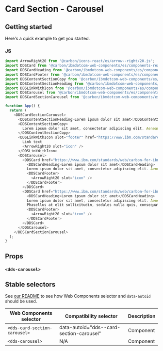 



# Card Section - Carousel

## Getting started

Here's a quick example to get you started.

### JS

```javascript
import ArrowRight20 from '@carbon/icons-react/es/arrow--right/20.js';
import DDSCard from '@carbon/ibmdotcom-web-components/es/components-react/card/card.js';
import DDSCardHeading from '@carbon/ibmdotcom-web-components/es/components-react/card/card-heading.js';
import DDSCardFooter from '@carbon/ibmdotcom-web-components/es/components-react/card/card-footer.js';
import DDSContentSectionCopy from '@carbon/ibmdotcom-web-components/es/components-react/content-section/content-section-copy.js';
import DDSContentSectionHeading from '@carbon/ibmdotcom-web-components/es/components-react/content-section/content-section-heading.js';
import DDSLinkWithIcon from '@carbon/ibmdotcom-web-components/es/components-react/link-with-icon/link-with-icon.js';
import DDSCarousel from '@carbon/ibmdotcom-web-components/es/components-react/carousel/carousel.js';
import DDSCardSectionCarousel from '@carbon/ibmdotcom-web-components/es/components-react/card-section-carousel/card-section-carousel.js';

function App() {
  return (
    <DDSCardSectionCarousel>
      <DDSContentSectionHeading>Lorem ipsum dolor sit amet</DDSContentSectionHeading>
      <DDSContentSectionCopy>
        Lorem ipsum dolor sit amet, consectetur adipiscing elit. Aenean et ultricies est.
      </DDSContentSectionCopy>
      <DDSLinkWithIcon slot="footer" href="https://www.ibm.com/standards/web/carbon-for-ibm-dotcom">
        Link text
        <ArrowRight20 slot="icon" />
      </DDSLinkWithIcon>
      <DDSCarousel>
        <DDSCard href="https://www.ibm.com/standards/web/carbon-for-ibm-dotcom">
          <DDSCardHeading>Lorem ipsum dolor sit amet</DDSCardHeading>
          Lorem ipsum dolor sit amet, consectetur adipiscing elit. Aenean et ultricies est.
          <DDSCardFooter>
            <ArrowRight20 slot="icon" />
          </DDSCardFooter>
        </DDSCard>
        <DDSCard href="https://www.ibm.com/standards/web/carbon-for-ibm-dotcom">
          <DDSCardHeading>Lorem ipsum dolor sit amet</DDSCardHeading>
          Lorem ipsum dolor sit amet, consectetur adipiscing elit. Aenean et ultricies est. Mauris iaculis eget dolor nec hendrerit.
          Phasellus at elit sollicitudin, sodales nulla quis, consequat libero.
          <DDSCardFooter>
            <ArrowRight20 slot="icon" />
          </DDSCardFooter>
        </DDSCard>
      </DDSCarousel>
    </DDSCardSectionCarousel>
  );
}
```

## Props

### `<dds-carousel>`

<Props of={PropTypesRef} />

## Stable selectors

See [our README](https://github.com/carbon-design-system/carbon-for-ibm-dotcom/tree/master/packages/web-components#stable-selectors-for-analytics-and-integratione2e-testing-in-web-components) to see how Web Components selector and `data-autoid` should be used.

| Web Components selector             | Compatibility selector                    | Description |
| ----------------------------------- | ----------------------                    | ----------- |
| `<dds-card-section-carousel>`        | data-autoid="dds--card-section-carousel"  | Component   |
| `<dds-carousel>`                    | N/A                                       | Component   |

<Description markdown={contributing} />
